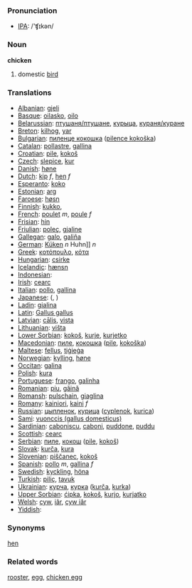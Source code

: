 === Pronunciation ===
*[[w:IPA|IPA]]: /'ʧɪkən/

=== Noun ===

'''chicken'''

# domestic [[bird]]

=== Translations ===

*[[Albanian]]: [[gjeli]]
*[[Basque]]: [[oilasko]], [[oilo]]
*[[Belarussian]]: [[птушаня/птушане]], [[курыца]], [[кураня/куране]]
*[[Breton]]: [[kilhog]], [[yar]]
*[[Bulgarian]]: [[пиленце кокошка]] ([[pilence kokoška]])
*[[Catalan]]: [[pollastre]], [[gallina]]
*[[Croatian]]: [[pile]], [[kokoš]]
*[[Czech]]: [[slepice]], [[kur]]
*[[Danish]]: [[høne]]
*[[Dutch]]: [[kip]] ''f'', [[hen]] ''f''
*[[Esperanto]]: [[koko]]
*[[Estonian]]: [[arg]]
*[[Faroese]]: [[høsn]]
*[[Finnish]]: [[kukko]], [[]]
*[[French]]: [[poulet]] ''m'', [[poule]] ''f''
*[[Frisian]]: [[hin]]
*[[Friulian]]: [[poleç]], [[gjaline]]
*[[Gallegan]]: [[galo]], [[galiña]]
*[[German]]: [[Küken]] ''n'' Huhn]] ''n''
*[[Greek]]: [[κοτόπουλο]], [[κότα]] '' ''
*[[Hungarian]]: [[csirke]]
*[[Icelandic]]: [[hænsn]]
*[[Indonesian]]: [[]]
*[[Irish]]: [[cearc]]
*[[Italian]]: [[pollo]], [[gallina]] '' ''
*[[Japanese]]: [[]] ([[]], )
*[[Ladin]]: [[gialina]]
*[[Latin]]: [[Gallus gallus]] '' ''
*[[Latvian]]: [[cālis]], [[vista]]
*[[Lithuanian]]: [[višta]]
*[[Lower Sorbian]]: [[kokoš]], [[kurje]], [[kurjetko]]
*[[Macedonian]]: [[пиле]], [[кокошка]] ([[pile]], [[kokoška]])
*[[Maltese]]: [[fellus]], [[tiġieġa]]
*[[Norwegian]]: [[kylling]], [[høne]]
*[[Occitan]]: [[galina]]
*[[Polish]]: [[kura]] '' ''
*[[Portuguese]]: [[frango]], [[galinha]]
*[[Romanian]]: [[piu]], [[găină]]
*[[Romansh]]: [[pulschain]], [[giaglina]]
*[[Romany]]: [[kainiori]], [[kaini]] ''f''
*[[Russian]]: [[цыпленок]], [[курица]] ([[cyplenok]], [[kurica]]) '' ''
*[[Sami]]: [[vuonccis (gallus domesticus)]]
*[[Sardinian]]: [[caboniscu]], [[caboni]], [[puddone]], [[puddu]]
*[[Scottish]]: [[cearc]]
*[[Serbian]]: [[пиле]], [[кокош]] ([[pile]], [[kokoš]])
*[[Slovak]]: [[kurča]], [[kura]]
*[[Slovenian]]: [[piščanec]], [[kokoš]]
*[[Spanish]]: [[pollo]] ''m'', [[gallina]] ''f''
*[[Swedish]]: [[kyckling]], [[höna]]
*[[Turkish]]: [[piliç]], [[tavuk]]
*[[Ukrainian]]: [[курча]], [[курка]] ([[kurča]], [[kurka]])
*[[Upper Sorbian]]: [[ćipka]], [[kokoš]], [[kurjo]], [[kurjatko]]
*[[Welsh]]: [[cyw]], [[iâr]], [[cyw iâr]]
*[[Yiddish]]: [[]]

=== Synonyms ===

[[hen]]

=== Related words ===

[[rooster]], [[egg]], [[chicken egg]]